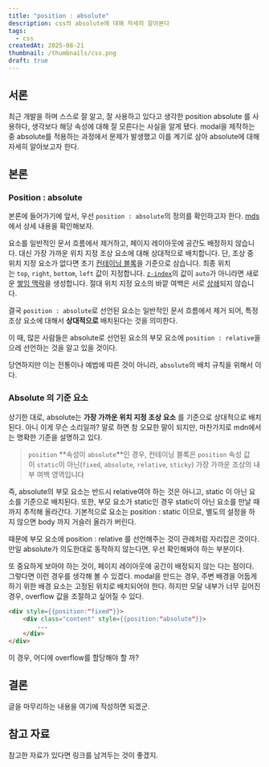 ```yaml
---
title: "position : absolute"
description: css의 absolute에 대해 자세히 알아본다
tags:
  - css
createdAt: 2025-08-21
thumbnail: /thumbnails/css.png
draft: true
---
```

## 서론

최근 개발을 하며 스스로 잘 알고, 잘 사용하고 있다고 생각한 position absolute 를 사용하다, 생각보다 해당 속성에 대해 잘 모른다는 사실을 알게 됐다. modal을 제작하는 중 absolute를 적용하는 과정에서 문제가 발생했고 이를 계기로 삼아 absolute에 대해 자세히 알아보고자 한다.

## 본론

### Position : absolute

본론에 들어가기에 앞서, 우선 `position : absolute`의 정의를 확인하고자 한다. [mds](https://developer.mozilla.org/ko/docs/Web/CSS/position)에서 상세 내용을 확인해보자.

>
요소를 일반적인 문서 흐름에서 제거하고, 페이지 레이아웃에 공간도 배정하지 않습니다. 대신 가장 가까운 위치 지정 조상 요소에 대해 상대적으로 배치합니다. 단, 조상 중 위치 지정 요소가 없다면 초기 [컨테이닝 블록](https://developer.mozilla.org/ko/docs/Web/CSS/CSS_display/Containing_block)을 기준으로 삼습니다. 최종 위치는 `top`, `right`, `bottom`, `left` 값이 지정합니다.
[`z-index`](https://developer.mozilla.org/ko/docs/Web/CSS/z-index)의 값이 `auto`가 아니라면 새로운 [쌓임 맥락](https://developer.mozilla.org/ko/docs/Web/CSS/CSS_positioned_layout/Stacking_context)을 생성합니다. 절대 위치 지정 요소의 바깥 여백은 서로 [상쇄](https://developer.mozilla.org/ko/docs/Web/CSS/CSS_box_model/Mastering_margin_collapsing)되지 않습니다.

결국 `position : absolute`로 선언된 요소는 일반적인 문서 흐름에서 제거 되어, 특정 조상 요소에 대해서 **상대적으로** 배치된다는 것을 의미한다. 

이 때, 많은 사람들은 absolute로 선언된 요소의 부모 요소에 `position : relative`을 으레 선언하는 것을 알고 있을 것이다. 

당연하지만 이는 전통이나 예법에 따른 것이 아니라, `absolute`의 배치 규칙을 위해서 이다.


### Absolute 의 기준 요소

상기한 대로, absolute는 **가장 가까운 위치 지정 조상 요소** 를 기준으로 상대적으로 배치된다. 아니 이게 무슨 소리일까?  말로 하면 참 오묘한 말이 되지만, 마찬가지로 mdn에서는 명확한 기준을 설명하고 있다.  

>`position` **속성이 `absolute`**인 경우, 컨테이닝 블록은 `position` 속성 값이 `static`이 아닌(`fixed`, `absolute`, `relative`, `sticky`) 가장 가까운 조상의 내부 여백 영역입니다

즉, absolute의 부모 요소는 반드시 relative여야 하는 것은 아니고, static 이 아닌 요소를 기준으로 배치된다. 또한, 부모 요소가 static인 경우 static이 아닌 요소를 만날 때 까지 추적해 올라간다. 기본적으로 요소는 position : static 이므로, 별도의 설정을 하지 않으면 body 까지 거슬러 올라가 버린다.

때문에 부모 요소에 position : relative 를 선언해주는 것이 관례처럼 자리잡은 것이다.  
만일 absolute가 의도한대로 동작하지 않는다면, 우선 확인해봐야 하는 부분이다.  

또 중요하게 보아야 하는 것이, 페이지 레이아웃에 공간이 배정되지 않는 다는 점이다. 그렇다면 이런 경우를 생각해 볼 수 있겠다. modal을 만드는 경우, 주변 배경을 어둡게 하기 위한 배경 요소는 고정된 위치로 배치되어야 한다. 하지만 모달 내부가 너무 길어진 경우, overflow 값을 조절하고 싶어질 수 있다.

```HTML
<div style={{position:"fixed"}}>
	<div class="content" style={{position:"absolute"}}>
		...
	</div>
</div>
```
이 경우, 어디에 overflow를 할당해야 할 까?








## 결론

글을 마무리하는 내용을 여기에 작성하면 되겠군.

## 참고 자료

참고한 자료가 있다면 링크를 남겨두는 것이 좋겠지.
